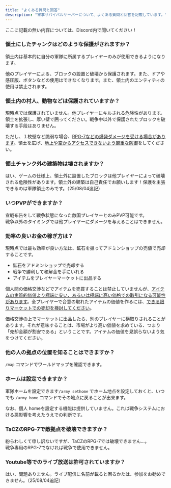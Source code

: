 ```yaml
---
title: "よくある質問と回答"
description: "軍事サバイバルサーバーについて、よくある質問と回答を記載しています。"
---
```


ここに記載の無い内容については、Discord内で聞いてください！

### 領土にしたチャンクはどのような保護がされますか？

領土内は基本的に自分の軍隊に所属するプレイヤーのみが使用できるようになります。

他のプレイヤーによる、ブロックの設置と破壊から保護されます。また、ドアや感圧版、ボタンなどの使用はできなくなります。また、領土内のエンティティの使用は禁止されます。

### 領土内の村人、動物などは保護されていますか？

現時点では保護されていません。他プレイヤーにキルされる危険性があります。領土を拡張し、厚い壁で囲ってください。戦争中以外で保護されたブロックを破壊する手段はありません。

ただし、１枚壁など脆弱な場合、<u>RPG-7などの爆発ダメージを受ける場合があります</u>。領土を広げ、<u>地上や空からアクセスできないよう厳重な防御</u>をしてください。

### 領土チャンク外の建築物は壊されますか？

はい、ゲームの仕様上、領土外に設置したブロックは他プレイヤーによって破壊される危険性があります。領土外の建築は自己責任でお願いします！保護を主張できるのは軍隊領土のみです。（25/08/04追記）

### いつPVPができますか？

宣戦布告をして戦争状態になった敵国プレイヤーとのみPVP可能です。\
戦争以外のタイミングでは他プレイヤーにダメージを与えることはできません。

### 効率の良いお金の稼ぎ方は？

現時点では最も効率が良い方法は、鉱石を掘ってアドミンショップの売値で売却することです。

- 鉱石をアドミンショップで売却する
- 戦争で勝利して和解金を手にいれる
- アイテムをプレイヤーマーケットに出品する

個人間の価格交渉などでアイテムを売買することは禁止していませんが、<u>アイテムの実質的価値より極端に安い、あるいは極端に高い価格での取引になる可能性があります</u>。全プレイヤーで合意の取れたアイテムの価値を作るには、<u>できる限りマーケットでの売却を検討してください</u>。

価格交渉の上でマーケットに出品したら、別のプレイヤーに横取りされることがあります。それが意味することは、市場がより高い価値を求めている、つまり「売却金額が割安である」ということです。アイテムの価値を見誤らないよう気をつけてください。

### 他の人の拠点の位置を知ることはできますか？

`/map` コマンドでワールドマップを確認できます。

### ホームは設定できますか？

軍隊ホームを設定できます`/army sethome` でホーム地点を設定しておくと、いつでも `/army home` コマンドでその地点に戻ることが出来ます。

なお、個人 homeを設定する機能は提供していません。これは戦争システムにおける悪影響を考えたうえでの判断です。

### TaCZのRPG-7で敵拠点を破壊できますか？

紛らわしくて申し訳ないですが、TaCZのRPG-7では破壊できません...。\
戦争専用のRPG-7でなければ戦争で使用できません。

### Youtube等でのライブ放送は許可されていますか？

はい、問題ありません。ライブ配信に名前が載ると困るかたは、参加をお勧めできません。（25/08/04追記）